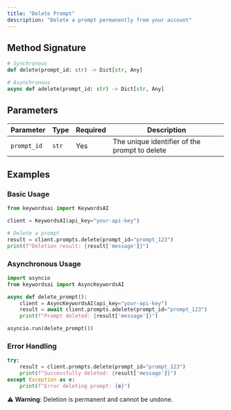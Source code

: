 ```yaml
---
title: "Delete Prompt"
description: "Delete a prompt permanently from your account"
---
```


## Method Signature

```python
# Synchronous
def delete(prompt_id: str) -> Dict[str, Any]

# Asynchronous  
async def adelete(prompt_id: str) -> Dict[str, Any]
```

## Parameters

| Parameter | Type | Required | Description |
|-----------|------|----------|-------------|
| `prompt_id` | `str` | Yes | The unique identifier of the prompt to delete |

## Examples

### Basic Usage
```python
from keywordsai import KeywordsAI

client = KeywordsAI(api_key="your-api-key")

# Delete a prompt
result = client.prompts.delete(prompt_id="prompt_123")
print(f"Deletion result: {result['message']}")
```

### Asynchronous Usage
```python
import asyncio
from keywordsai import AsyncKeywordsAI

async def delete_prompt():
    client = AsyncKeywordsAI(api_key="your-api-key")
    result = await client.prompts.adelete(prompt_id="prompt_123")
    print(f"Prompt deleted: {result['message']}")

asyncio.run(delete_prompt())
```

### Error Handling
```python
try:
    result = client.prompts.delete(prompt_id="prompt_123")
    print(f"Successfully deleted: {result['message']}")
except Exception as e:
    print(f"Error deleting prompt: {e}")
```

⚠️ **Warning**: Deletion is permanent and cannot be undone.